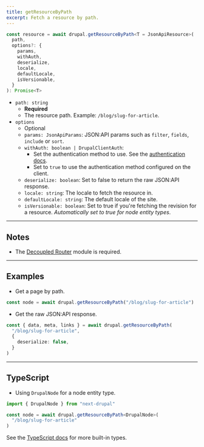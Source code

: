 ```yaml
---
title: getResourceByPath
excerpt: Fetch a resource by path.
---
```


```ts
const resource = await drupal.getResourceByPath<T = JsonApiResource>(
  path,
  options?: {
    params,
    withAuth,
    deserialize,
    locale,
    defaultLocale,
    isVersionable,
  }
): Promise<T>
```

- `path: string`
  - **Required**
  - The resource path. Example: `/blog/slug-for-article`.
- `options`
  - Optional
  - `params: JsonApiParams`: JSON:API params such as `filter`, `fields`, `include` or `sort`.
  - `withAuth: boolean | DrupalClientAuth`:
    - Set the authentication method to use. See the [authentication docs](/docs/authentication).
    - Set to `true` to use the authentication method configured on the client.
  - `deserialize: boolean`: Set to false to return the raw JSON:API response.
  - `locale: string`: The locale to fetch the resource in.
  - `defaultLocale: string`: The default locale of the site.
  - `isVersionable: boolean`: Set to true if you're fetching the revision for a resource. _Automatically set to true for node entity types_.

---

## Notes

- The [Decoupled Router](https://drupal.org/project/decoupled_router) module is required.

---

## Examples

- Get a page by path.

```ts
const node = await drupal.getResourceByPath("/blog/slug-for-article")
```

- Get the raw JSON:API response.

```ts
const { data, meta, links } = await drupal.getResourceByPath(
  "/blog/slug-for-article",
  {
    deserialize: false,
  }
)
```

---

## TypeScript

- Using `DrupalNode` for a node entity type.

```ts
import { DrupalNode } from "next-drupal"

const node = await drupal.getResourceByPath<DrupalNode>(
  "/blog/slug-for-article"
)
```

See the [TypeScript docs](/docs/typescript) for more built-in types.
